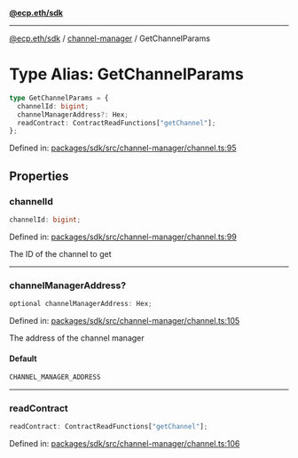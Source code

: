 [**@ecp.eth/sdk**](../../index.mdx)

***

[@ecp.eth/sdk](/sdk-reference/index.mdx) / [channel-manager](/sdk-reference/channel-manager/index.mdx) / GetChannelParams

# Type Alias: GetChannelParams

```ts
type GetChannelParams = {
  channelId: bigint;
  channelManagerAddress?: Hex;
  readContract: ContractReadFunctions["getChannel"];
};
```

Defined in: [packages/sdk/src/channel-manager/channel.ts:95](https://github.com/ecp-eth/comments-monorepo/blob/main/packages/sdk/src/channel-manager/channel.ts#L95)

## Properties

### channelId

```ts
channelId: bigint;
```

Defined in: [packages/sdk/src/channel-manager/channel.ts:99](https://github.com/ecp-eth/comments-monorepo/blob/main/packages/sdk/src/channel-manager/channel.ts#L99)

The ID of the channel to get

***

### channelManagerAddress?

```ts
optional channelManagerAddress: Hex;
```

Defined in: [packages/sdk/src/channel-manager/channel.ts:105](https://github.com/ecp-eth/comments-monorepo/blob/main/packages/sdk/src/channel-manager/channel.ts#L105)

The address of the channel manager

#### Default

```ts
CHANNEL_MANAGER_ADDRESS
```

***

### readContract

```ts
readContract: ContractReadFunctions["getChannel"];
```

Defined in: [packages/sdk/src/channel-manager/channel.ts:106](https://github.com/ecp-eth/comments-monorepo/blob/main/packages/sdk/src/channel-manager/channel.ts#L106)

